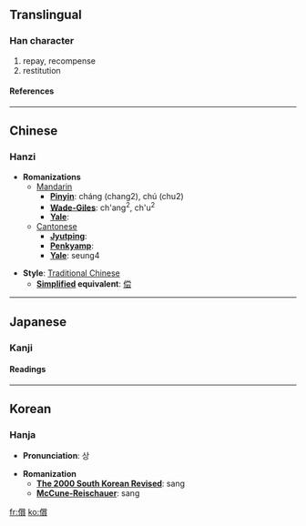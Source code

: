 {{see|偿}}

==Translingual==
===Han character===
{{Han char|rad=人|as=15|sn=17|four=2928<sub>6</sub>|canj=人火月金 (OFBC)}}
# repay, recompense
# restitution
====References====
{{Han ref|kx=0120.120|dkj=01245|dj=0254.100|hdz=10234.020|uh=511F|ud=20767|bh=C076|bd=49270}}
----

==Chinese==
===Hanzi===


* '''Romanizations'''
** [[Mandarin]]
*** '''[[Pinyin]]''': cháng (chang2), chú (chu2)
*** '''[[Wade-Giles]]''': ch'ang<sup>2</sup>, ch'u<sup>2</sup>
*** '''[[Yale]]''': 
**[[Cantonese]]
***'''[[Jyutping]]''':
***'''[[Penkyamp]]''': 
***'''[[Yale]]''': seung4

* '''Style''': [[Traditional Chinese]] 
** '''[[Simplified Chinese|Simplified]] equivalent''': [[偿]]


----
==Japanese==
===Kanji===
{{ja-kanji|grade=|rs=人15}}
====Readings====
{{ja-readings|on=[[しょう]] (shō)|kun=[[つぐなう]] (tsugunau), [[つぐない]] (tsugunai)}}


----
==Korean==
===Hanja===

* '''Pronunciation''': 상

* '''Romanization'''
** '''[[The 2000 South Korean Revised Romanization|The 2000 South Korean Revised]]''': sang
** '''[[McCune-Reischauer]]''': sang


[[fr:償]]
[[ko:償]]